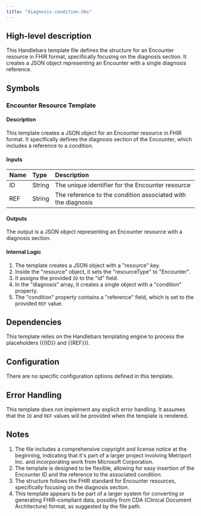 ```yaml
---
title: "diagnosis.condition.hbs"
---
```


## High-level description
This Handlebars template file defines the structure for an Encounter resource in FHIR format, specifically focusing on the diagnosis section. It creates a JSON object representing an Encounter with a single diagnosis reference.

## Symbols

### Encounter Resource Template
#### Description
This template creates a JSON object for an Encounter resource in FHIR format. It specifically defines the diagnosis section of the Encounter, which includes a reference to a condition.

#### Inputs
| Name | Type | Description |
|:-----|:-----|:------------|
| ID | String | The unique identifier for the Encounter resource |
| REF | String | The reference to the condition associated with the diagnosis |

#### Outputs
The output is a JSON object representing an Encounter resource with a diagnosis section.

#### Internal Logic
1. The template creates a JSON object with a "resource" key.
2. Inside the "resource" object, it sets the "resourceType" to "Encounter".
3. It assigns the provided `ID` to the "id" field.
4. In the "diagnosis" array, it creates a single object with a "condition" property.
5. The "condition" property contains a "reference" field, which is set to the provided `REF` value.

## Dependencies
This template relies on the Handlebars templating engine to process the placeholders ({{ID}} and {{REF}}).

## Configuration
There are no specific configuration options defined in this template.

## Error Handling
This template does not implement any explicit error handling. It assumes that the `ID` and `REF` values will be provided when the template is rendered.

## Notes
1. The file includes a comprehensive copyright and license notice at the beginning, indicating that it's part of a larger project involving Metriport Inc. and incorporating work from Microsoft Corporation.
2. The template is designed to be flexible, allowing for easy insertion of the Encounter ID and the reference to the associated condition.
3. The structure follows the FHIR standard for Encounter resources, specifically focusing on the diagnosis section.
4. This template appears to be part of a larger system for converting or generating FHIR-compliant data, possibly from CDA (Clinical Document Architecture) format, as suggested by the file path.